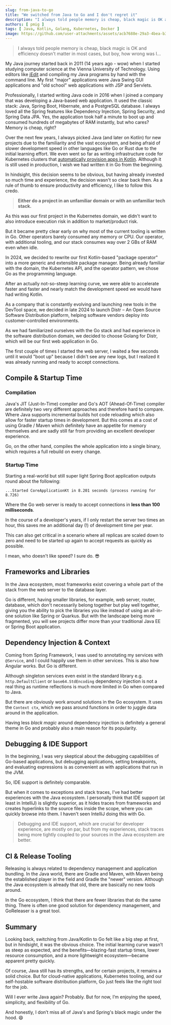 ```yaml
---
slug: from-java-to-go
title: "We switched from Java to Go and I don't regret it"
description: "I always told people memory is cheap, black magic is OK and efficiency doesn't matter, but I was wrong."
authors: [ pmig ]
tags: [ Java, Kotlin, Golang, Kubernetes, Docker ]
image: https://github.com/user-attachments/assets/acb7688e-29a3-4bea-b332-478f2c398225
---
```


> I always told people memory is cheap, black magic is OK and efficiency doesn't matter in most cases, but boy, how wrong was I...

<!-- truncate -->

My Java journey started back in 2011 (14 years ago - wow) when I started studying computer science at the Vienna University of Technology.
Using editors like [jEdit](https://www.jedit.org/) and compiling my Java programs by hand with the command line.
My first "major" applications were Java Swing GUI applications and "old school" web applications with JSP and Servlets.

Professionally, I started writing Java code in 2016 when I joined a company that was developing a Java-based web application.
It used the classic stack: Java, Spring Boot, Hibernate, and a PostgreSQL database.
I always loved all the Spring features like Dependency Injection, Spring Security, and Spring Data JPA.
Yes, the application took half a minute to boot up and consumed hundreds of megabytes of RAM instantly, but who cares? Memory is cheap, right?

Over the next few years, I always picked Java (and later on Kotlin) for new projects due to the familiarity and the vast ecosystem,
and being afraid of slower development speed in other languages like Go or Rust due to the initial learning effort.
We even went so far as writing infrastructure code for Kubernetes clusters that
[automatically provision apps in Kotlin](https://github.com/glasskube/operator).
Although it is still used in production, I wish we had written it in Go from the beginning.

In hindsight, this decision seems to be obvious, but having already invested so much time and experience, the decision wasn't so clear
back then. As a rule of thumb to ensure productivity and efficiency, I like to follow this credo.

> **Either do a project in an unfamiliar domain or with an unfamiliar tech stack.**

As this was our first project in the Kubernetes domain, we didn't want to also introduce execution risk in addition to
market/product risk.

But it became pretty clear early on why most of the current tooling is written in Go. Other operators barely consumed any memory or CPU.
Our operator, with additional tooling, and our stack consumes way over 2 GBs of RAM even when idle.

In 2024, we decided to rewrite our first Kotlin-based "package operator" into a more generic and extensible package manager.
Being already familiar with the domain, the Kubernetes API, and the operator pattern, we chose Go as the programming language.

After an actually not-so-steep learning curve, we were able to accelerate faster and faster and nearly match the development
speed we would have had writing Kotlin.

As a company that is constantly evolving and launching new tools in the DevTool space, we decided in late 2024 to launch
Distr – An Open Source Software Distribution platform, helping software vendors deploy into customer-controlled environments.

As we had familiarized ourselves with the Go stack and had experience in the software distribution domain,
we decided to choose Golang for Distr, which will be our first web application in Go.

The first couple of times I started the web server, I waited a few seconds until it would "boot up"
because I didn't see any new logs, but I realized it was already running and ready to accept connections.

## Compile & Startup Time

### Compilation

Java's JIT (Just-In-Time) compiler and Go's AOT (Ahead-Of-Time) compiler are definitely two very different approaches
and therefore hard to compare.
Where Java supports incremental builds hot code reloading which also allow for faster startup times in development.
But this comes at a cost of using Gradle / Maven which definitely have an appetite for memory themselves and are
sadly still far from providing an excellent developer experience.

Go, on the other hand, compiles the whole application into a single binary, which requires a full rebuild on every change.

### Startup Time

Starting a real-world but still super light Spring Boot application outputs round about the following:

```
...Started CoreApplicationKt in 8.201 seconds (process running for 8.726)
```

Where the Go web server is ready to accept connections in **less than 100 milliseconds**.

In the course of a developer's years, if I only restart the server two times an hour,
this saves me an additional day (!) of development time per year.

This can also get critical in a scenario where all replicas are scaled down to zero and need to be started up again
to accept requests as quickly as possible.

I mean, who doesn't like speed? I sure do. 😎

## Frameworks and Libraries

In the Java ecosystem, most frameworks exist covering a whole part of the stack from the web server to the
database layer.

Go is different, having smaller libraries, for example, web server, router, database, which don't necessarily
belong together but play well together, giving you the ability to pick the libraries you like instead of using
an all-in-one solution like Spring or Quarkus. But with the landscape being more fragmented, you will see projects
differ more than your traditional Java EE or Spring Boot application.

## Dependency Injection & Context

Coming from Spring Framework, I was used to annotating my services with `@Service`, and I could happily use them in
other services. This is also how Angular works. But Go is different.

Although singleton services even exist in the standard library e.g. `http.DefaultClient` or `base64.StdEncoding` dependency
injection is not a real thing as runtime reflections is much more limited in Go when compared to Java.

But there are obviously work around solutions in the Go ecosystem.
It uses the `Context ctx`, which we pass around functions in order to juggle data around in the application.

Having less _black magic_ around dependency injection is definitely a general theme in Go and probably also a main reason
for its popularity.

## Debugging & IDE Support

In the beginning, I was very skeptical about the debugging capabilities of Go-based applications, but debugging applications,
setting breakpoints, and evaluating expressions is as convenient as with applications that run in the JVM.

So, IDE support is definitely comparable.

But when it comes to exceptions and stack traces, I've had better experiences with the Java ecosystem. I personally
think that IDE support (at least in IntelliJ) is slightly superior, as it hides traces from frameworks and
creates hyperlinks to the source files inside the scope, where you can quickly browse into them. I haven't seen IntelliJ
doing this with Go.

> Debugging and IDE support, which are crucial for developer experience, are mostly on par, but from my experiences,
> stack traces being more tightly coupled to your sources in the Java ecosystem are better.

## CI & Release Tooling

Releasing is always related to dependency management and application bundling. In the Java world, there are Gradle
and Maven, with Maven being the established player in the field and Gradle the "newer" version. Although the Java
ecosystem is already that old, there are basically no new tools around.

In the Go ecosystem, I think that there are fewer libraries that do the same thing. There is often one good solution
for dependency management, and GoReleaser is a great tool.

## Summary

Looking back, switching from Java/Kotlin to Go felt like a big step at first, but in hindsight, it was the obvious choice.
The initial learning curve wasn’t as steep as expected, and the benefits—blazing-fast startup times, lower resource consumption,
and a more lightweight ecosystem—became apparent pretty quickly.

Of course, Java still has its strengths, and for certain projects, it remains a solid choice. But for cloud-native applications,
Kubernetes tooling, and our self-hostable software distribution platform, Go just feels like the right tool for the job.

Will I ever write Java again? Probably. But for now, I’m enjoying the speed, simplicity, and flexibility of Go.

And honestly, I don’t miss all of Java's and Spring's black magic under the hood. 😄
